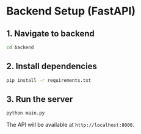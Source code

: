 # Backend Setup (FastAPI)

## 1. Navigate to backend

```bash
cd backend
```

## 2. Install dependencies

```bash
pip install -r requirements.txt
```

## 3. Run the server

```bash
python main.py
```

The API will be available at `http://localhost:8000`.
